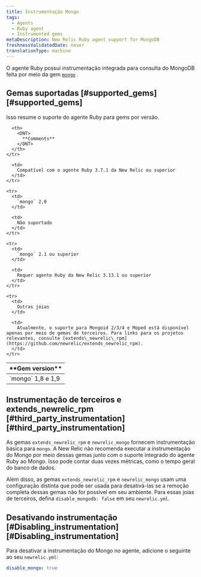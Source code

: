 ```yaml
---
title: Instrumentação Mongo
tags:
  - Agents
  - Ruby agent
  - Instrumented gems
metaDescription: New Relic Ruby agent support for MongoDB
freshnessValidatedDate: never
translationType: machine
---
```


O agente Ruby possui instrumentação integrada para consulta do MongoDB feita por meio da gem [`mongo`](https://rubygems.org/gems/mongo "O link abre em uma nova janela") .

## Gemas suportadas [#supported\_gems][#supported_gems]

Isso resume o suporte do agente Ruby para gems por versão.

<table>
  <thead>
    <tr>
      <th style={{ width: "200px" }}>
        <DNT>
          **Gem version**
        </DNT>
      </th>

      <th>
        <DNT>
          **Comments**
        </DNT>
      </th>
    </tr>
  </thead>

  <tbody>
    <tr>
      <td>
        `mongo` 1,8 e 1,9
      </td>

      <td>
        Compatível com o agente Ruby 3.7.1 da New Relic ou superior
      </td>
    </tr>

    <tr>
      <td>
        `mongo` 2,0
      </td>

      <td>
        Não suportado
      </td>
    </tr>

    <tr>
      <td>
        `mongo` 2.1 ou superior
      </td>

      <td>
        Requer agente Ruby da New Relic 3.13.1 ou superior
      </td>
    </tr>

    <tr>
      <td>
        Outras joias
      </td>

      <td>
        Atualmente, o suporte para Mongoid 2/3/4 e Moped está disponível apenas por meio de gemas de terceiros. Para links para os projetos relevantes, consulte [extends\_newrelic\_rpm](https://github.com/newrelic/extends_newrelic_rpm).
      </td>
    </tr>
  </tbody>
</table>

## Instrumentação de terceiros e extends\_newrelic\_rpm [#third\_party\_instrumentation][#third_party_instrumentation]

As gemas `extends_newrelic_rpm` e `newrelic_mongo` fornecem instrumentação básica para `mongo`. A New Relic não recomenda executar a instrumentação do Mongo por meio dessas gemas junto com o suporte integrado do agente Ruby ao Mongo. Isso pode contar duas vezes métricas, como o tempo geral do banco de dados.

Além disso, as gemas `extends_newrelic_rpm` e `newrelic_mongo` usam uma configuração distinta que pode ser usada para desativá-las se a remoção completa dessas gemas não for possível em seu ambiente. Para essas joias de terceiros, defina `disable_mongodb: false` em seu `newrelic.yml`.

## Desativando instrumentação [#Disabling\_instrumentation][#Disabling_instrumentation]

Para desativar a instrumentação do Mongo no agente, adicione o seguinte ao seu `newrelic.yml`:

```yml
disable_mongo: true
```